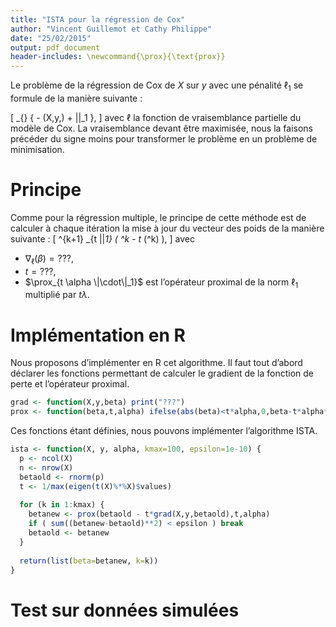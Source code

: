 ```yaml
---
title: "ISTA pour la régression de Cox"
author: "Vincent Guillemot et Cathy Philippe"
date: "25/02/2015"
output: pdf_document
header-includes: \newcommand{\prox}{\text{prox}}
---
```


Le problème de la régression de Cox  de $X$ sur $y$ avec une pénalité $\ell_1$ se formule de la manière suivante :

\[
  \min_{\beta} \left\{ - \ell(X,y,\beta) + \alpha \|\beta\|_1 \right\},
\]
avec $\ell$ la fonction de vraisemblance partielle du modèle de Cox. La vraisemblance devant être maximisée, nous la faisons précéder du signe moins pour transformer le problème en un problème de minimisation.

# Principe

Comme pour la régression multiple, le principe de cette méthode est de calculer à chaque itération la mise à jour du vecteur des poids de la manière suivante :
\[
  \beta^{k+1} \leftarrow \prox_{t \lambda \|\cdot\|_1} \left(  \beta^k - t \nabla_\ell (\beta^k) \right),
\]
avec

* $\nabla_\ell (\beta) = ???$,
* $t = ???$,
* $\prox_{t \alpha \|\cdot\|_1}$ est l'opérateur proximal de la norm $\ell_1$ multiplié par $t \lambda$.

# Implémentation en R

Nous proposons d'implémenter en R cet algorithme. Il faut tout d'abord déclarer les fonctions permettant de calculer le gradient de la fonction de perte et l'opérateur proximal.

```r
grad <- function(X,y,beta) print("???")
prox <- function(beta,t,alpha) ifelse(abs(beta)<t*alpha,0,beta-t*alpha*sign(beta))
```

Ces fonctions étant définies, nous pouvons implémenter l'algorithme ISTA.

```r
ista <- function(X, y, alpha, kmax=100, epsilon=1e-10) {
  p <- ncol(X)
  n <- nrow(X)
  betaold <- rnorm(p)
  t <- 1/max(eigen(t(X)%*%X)$values)
  
  for (k in 1:kmax) {
    betanew <- prox(betaold - t*grad(X,y,betaold),t,alpha)
    if ( sum((betanew-betaold)**2) < epsilon ) break
    betaold <- betanew
  }
  
  return(list(beta=betanew, k=k))
}
```

# Test sur données simulées
